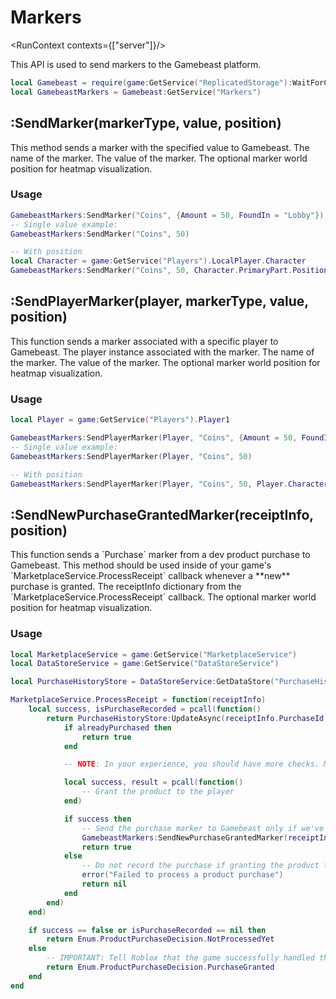
# Markers
<RunContext contexts={["server"]}/>

This API is used to send markers to the Gamebeast platform. 
  
```lua
local Gamebeast = require(game:GetService("ReplicatedStorage"):WaitForChild("Gamebeast"))
local GamebeastMarkers = Gamebeast:GetService("Markers")
```

## :SendMarker(markerType, value, position)
<ReturnType/>
This method sends a marker with the specified value to Gamebeast.

<ParameterList>
    <Parameter name="markerType" type="string">
        The name of the marker.
    </Parameter>
    <Parameter name="value" type="number | {[string] : any}">
        The value of the marker.
    </Parameter>
    <Parameter name="position" type="Vector3?">
        The optional marker world position for heatmap visualization.
    </Parameter>
</ParameterList>

### Usage
```lua
GamebeastMarkers:SendMarker("Coins", {Amount = 50, FoundIn = "Lobby"})
-- Single value example:
GamebeastMarkers:SendMarker("Coins", 50)

-- With position
local Character = game:GetService("Players").LocalPlayer.Character
GamebeastMarkers:SendMarker("Coins", 50, Character.PrimaryPart.Position)
```

## :SendPlayerMarker(player, markerType, value, position)
<ReturnType/>
This function sends a marker associated with a specific player to Gamebeast. 

<ParameterList>
    <Parameter name="player" type="Player">
        The player instance associated with the marker.
    </Parameter>
    <Parameter name="markerType" type="string">
        The name of the marker.
    </Parameter>
    <Parameter name="value" type="number | {[string] : any}">
        The value of the marker.
    </Parameter>
    <Parameter name="position" type="Vector3?">
        The optional marker world position for heatmap visualization.
    </Parameter>
</ParameterList>

### Usage
```lua
local Player = game:GetService("Players").Player1

GamebeastMarkers:SendPlayerMarker(Player, "Coins", {Amount = 50, FoundIn = "Lobby"})
-- Single value example:
GamebeastMarkers:SendPlayerMarker(Player, "Coins", 50)

-- With position
GamebeastMarkers:SendPlayerMarker(Player, "Coins", 50, Player.Character.PrimaryPart.Position)
```

## :SendNewPurchaseGrantedMarker(receiptInfo, position)
<ReturnType/>
This function sends a `Purchase` marker from a dev product purchase to Gamebeast. This method should be used inside of your game's `MarketplaceService.ProcessReceipt` callback whenever a **new** purchase is granted. 

<ParameterList>
    <Parameter name="receiptInfo" type="{[string] : any}">
        The receiptInfo dictionary from the `MarketplaceService.ProcessReceipt` callback.
    </Parameter>
    <Parameter name="position" type="Vector3?">
        The optional marker world position for heatmap visualization.
    </Parameter>
</ParameterList>

### Usage
```lua 
local MarketplaceService = game:GetService("MarketplaceService")
local DataStoreService = game:GetService("DataStoreService")

local PurchaseHistoryStore = DataStoreService:GetDataStore("PurchaseHistory") 

MarketplaceService.ProcessReceipt = function(receiptInfo)
    local success, isPurchaseRecorded = pcall(function()
		return PurchaseHistoryStore:UpdateAsync(receiptInfo.PurchaseId, function(alreadyPurchased)
			if alreadyPurchased then
				return true
			end

            -- NOTE: In your experience, you should have more checks. Make sure to look at Roblox's documentation for more information.

            local success, result = pcall(function()
                -- Grant the product to the player
            end)

			if success then
                -- Send the purchase marker to Gamebeast only if we've never processed this purchase before.
                GamebeastMarkers:SendNewPurchaseGrantedMarker(receiptInfo)
                return true
            else
                -- Do not record the purchase if granting the product failed
				error("Failed to process a product purchase")
				return nil
			end
		end)
	end)

	if success == false or isPurchaseRecorded == nil then
		return Enum.ProductPurchaseDecision.NotProcessedYet
	else
		-- IMPORTANT: Tell Roblox that the game successfully handled the purchase
		return Enum.ProductPurchaseDecision.PurchaseGranted
	end
end
```